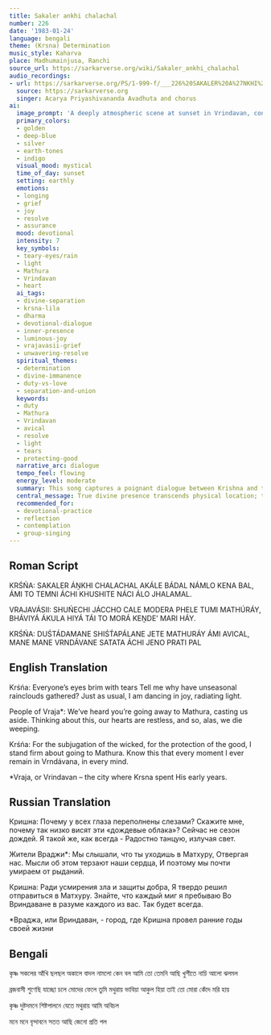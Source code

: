 ```yaml
---
title: Sakaler ankhi chalachal
number: 226
date: '1983-01-24'
language: bengali
theme: (Krsna) Determination
music_style: Kaharva
place: Madhumainjusa, Ranchi
source_url: https://sarkarverse.org/wiki/Sakaler_ankhi_chalachal
audio_recordings:
- url: https://sarkarverse.org/PS/1-999-f/___226%20SAKALER%20A%27NKHI%20CHALA%20CHAL.mp3
  source: https://sarkarverse.org
  singer: Acarya Priyashivananda Avadhuta and chorus
ai:
  image_prompt: 'A deeply atmospheric scene at sunset in Vrindavan, contrasting profound melancholy with luminous resolve. In the foreground, the Vraja residents weep, their figures shrouded in the cool, deep-blue and silver tones of ''untimely rain'' (tears). Center frame, Lord Krishna radiates pure golden light, captured mid-dance (Khusiite Naci), his figure embodying unwavering determination as he looks toward a distant, darker path (Mathura). The image should emphasize the spiritual contrast between the pain of physical separation and the assurance of eternal, luminous internal presence. Style: Luminous realism with classical Indian miniature influence.'
  primary_colors:
  - golden
  - deep-blue
  - silver
  - earth-tones
  - indigo
  visual_mood: mystical
  time_of_day: sunset
  setting: earthly
  emotions:
  - longing
  - grief
  - joy
  - resolve
  - assurance
  mood: devotional
  intensity: 7
  key_symbols:
  - teary-eyes/rain
  - light
  - Mathura
  - Vrindavan
  - heart
  ai_tags:
  - divine-separation
  - krsna-lila
  - dharma
  - devotional-dialogue
  - inner-presence
  - luminous-joy
  - vrajavasii-grief
  - unwavering-resolve
  spiritual_themes:
  - determination
  - divine-immanence
  - duty-vs-love
  - separation-and-union
  keywords:
  - duty
  - Mathura
  - Vrindavan
  - avical
  - resolve
  - light
  - tears
  - protecting-good
  narrative_arc: dialogue
  tempo_feel: flowing
  energy_level: moderate
  summary: This song captures a poignant dialogue between Krishna and the residents of Vraja, who are distraught by the news of his impending departure to Mathura. While the Vraja people weep, fearing separation, Krishna remains resolute and joyful, explaining that his journey is necessary for upholding dharma (checking evil and protecting the good). He ultimately reassures them that despite his physical absence, he will remain perpetually present within the heart and mind of everyone in Vrindavan, every instant.
  central_message: True divine presence transcends physical location; the Lord is eternally resolute in His duty and remains present within the heart of the sincere devotee.
  recommended_for:
  - devotional-practice
  - reflection
  - contemplation
  - group-singing
---
```


## Roman Script

KRŚŃA:
SAKALER ÁṊKHI CHALACHAL
AKÁLE BÁDAL NÁMLO KENA BAL,
ÁMI TO TEMNI ÁCHI
KHUSHITE NÁCI ÁLO JHALAMAL.

VRAJAVÁSII:
SHUŃECHI JÁCCHO CALE
MODERA PHELE TUMI MATHÚRÁY,
BHÁVIYÁ ÁKULA HIYÁ
TÁI TO MORÁ KEṊDE’ MARI HÁY.

KRŚŃA:
DUŚTÁDAMANE SHIŚT́APÁLANE
JETE MATHURÁY ÁMI AVICAL,
MANE MANE VRNDÁVANE
SATATA ÁCHI JENO PRATI PAL

## English Translation

Krśńa:
Everyone’s eyes brim with tears
Tell me why have unseasonal rainclouds gathered?
Just as usual, I am
dancing in joy, radiating light.

People of Vraja*:
We’ve heard you’re going away to Mathura,
casting us aside.
Thinking about this, our hearts are restless,
and so, alas, we die weeping.

Krśńa:
For the subjugation of the wicked,
for the protection of the good,
I stand firm about going to Mathura.
Know this that every moment I ever remain
in Vrndávana, in every mind.



*Vraja, or Vrindavan – the city
where Krsna spent His early years.

## Russian Translation

Кришна:
Почему у всех глаза переполнены слезами?
Скажите мне, почему так низко висят
эти «дождевые облака»?
Сейчас не сезон дождей.
Я такой же, как всегда -
Радостно танцую, излучая свет.

Жители Враджи*:
Мы слышали, что ты уходишь в Матхуру,
Отвергая нас.
Мысли об этом терзают наши сердца,
И поэтому мы почти умираем от рыданий.

Кришна:
Ради усмирения зла и защиты добра,
Я твердо решил отправиться в Матхуру.
Знайте, что каждый миг я пребываю
Во Вриндаване в разуме каждого из вас.
Так будет всегда.



*Враджа, или Вриндаван, - город,
где Кришна провел ранние годы своей жизни

## Bengali

কৃষ্ণ
সকলের আঁখি ছলছল 
অকালে বাদল 
নামলো কেন বল
আমি তো তেমনি আছি 
খুশীতে নাচি 
আলো ঝলমল

ব্রজবাসী
শুণেছি যাচ্ছো চলে 
মোদের ফেলে 
তুমি মথুরায়
ভাবিয়া আকুল হিয়া 
তাই তো মোরা 
কেঁদে মরি হায়

কৃষ্ণ
দুষ্টদমনে শিষ্টপালনে 
যেতে মথুরায় 
আমি অবিচল

মনে মনে বৃন্দাবনে 
সতত আছি 
জেনো প্রতি পল
